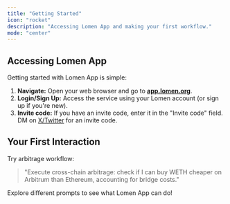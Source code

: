 ```yaml
---
title: "Getting Started"
icon: "rocket"
description: "Accessing Lomen App and making your first workflow."
mode: "center"
---
```


## Accessing Lomen App

Getting started with Lomen App is simple:

1.  **Navigate:** Open your web browser and go to [**app.lomen.org**](https://app.lomen.org).
2.  **Login/Sign Up:** Access the service using your Lomen account (or sign up if you're new).
3.  **Invite code:** If you have an invite code, enter it in the "Invite code" field. DM on [X/Twitter](https://x.com/jasonsurewould) for an invite code.

## Your First Interaction

Try arbitrage workflow:

> "Execute cross-chain arbitrage: check if I can buy WETH cheaper on Arbitrum than Ethereum, accounting for bridge costs."

Explore different prompts to see what Lomen App can do!
